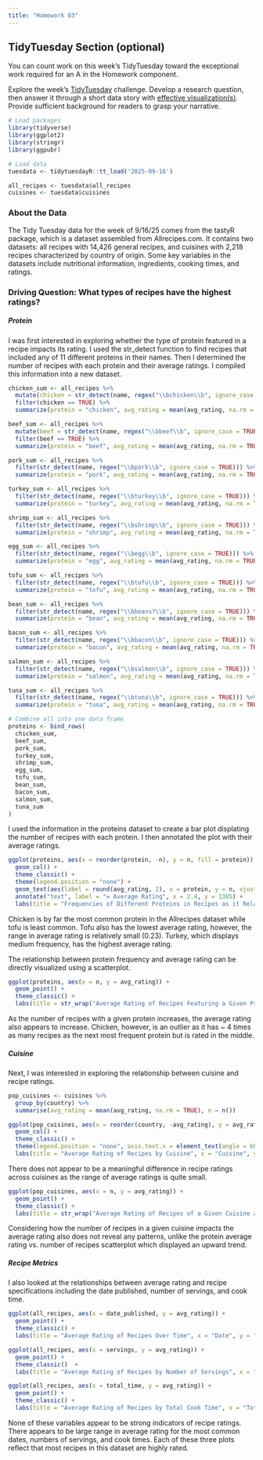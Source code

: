 ```yaml
---
title: "Homework 03"
---
```



## TidyTuesday Section (optional)

::: {.callout-important title="Instructions"}

You can count work on this week's TidyTuesday toward the exceptional work required for an A in the Homework component.

:::


Explore the week's [TidyTuesday](https://github.com/rfordatascience/tidytuesday) challenge. Develop a research question, then answer it through a short data story with [effective visualization(s)]({{< var effective-viz-url >}}).  Provide sufficient background for readers to grasp your narrative.

```r
# Load packages
library(tidyverse)
library(ggplot2)
library(stringr)
library(ggpubr)
```

```r
# Load data
tuesdata <- tidytuesdayR::tt_load('2025-09-16')

all_recipes <- tuesdata$all_recipes
cuisines <- tuesdata$cuisines
```

### About the Data
The Tidy Tuesday data for the week of 9/16/25 comes from the tastyR package, which is a dataset assembled from Allrecipes.com. It contains two datasets: all recipes with 14,426 general recipes, and cuisines with 2,218 recipes characterized by country of origin. Some key variables in the datasets include nutritional information, ingredients, cooking times, and ratings.

### Driving Question: What types of recipes have the highest ratings?

##### Protein

I was first interested in exploring whether the type of protein featured in a recipe impacts its rating. I used the str_detect function to find recipes that included any of 11 different proteins in their names. Then I determined the number of recipes with each protein and their average ratings. I compiled this information into a new dataset.

```r
chicken_sum <- all_recipes %>%
  mutate(chicken = str_detect(name, regex("\\bchicken\\b", ignore_case = TRUE))) %>%
  filter(chicken == TRUE) %>%
  summarize(protein = "chicken", avg_rating = mean(avg_rating, na.rm = TRUE), n = n())

beef_sum <- all_recipes %>%
  mutate(beef = str_detect(name, regex("\\bbeef\\b", ignore_case = TRUE))) %>%
  filter(beef == TRUE) %>%
  summarize(protein = "beef", avg_rating = mean(avg_rating, na.rm = TRUE), n = n())

pork_sum <- all_recipes %>%
  filter(str_detect(name, regex("\\bpork\\b", ignore_case = TRUE))) %>%
  summarize(protein = "pork", avg_rating = mean(avg_rating, na.rm = TRUE), n = n())

turkey_sum <- all_recipes %>%
  filter(str_detect(name, regex("\\bturkey\\b", ignore_case = TRUE))) %>%
  summarize(protein = "turkey", avg_rating = mean(avg_rating, na.rm = TRUE), n = n())

shrimp_sum <- all_recipes %>%
  filter(str_detect(name, regex("\\bshrimp\\b", ignore_case = TRUE))) %>%
  summarize(protein = "shrimp", avg_rating = mean(avg_rating, na.rm = TRUE), n = n())

egg_sum <- all_recipes %>%
  filter(str_detect(name, regex("\\begg\\b", ignore_case = TRUE))) %>%
  summarize(protein = "egg", avg_rating = mean(avg_rating, na.rm = TRUE), n = n())

tofu_sum <- all_recipes %>%
  filter(str_detect(name, regex("\\btofu\\b", ignore_case = TRUE))) %>%
  summarize(protein = "tofu", avg_rating = mean(avg_rating, na.rm = TRUE), n = n())

bean_sum <- all_recipes %>%
  filter(str_detect(name, regex("\\bbeans?\\b", ignore_case = TRUE))) %>%
  summarize(protein = "bean", avg_rating = mean(avg_rating, na.rm = TRUE), n = n())

bacon_sum <- all_recipes %>%
  filter(str_detect(name, regex("\\bbacon\\b", ignore_case = TRUE))) %>%
  summarize(protein = "bacon", avg_rating = mean(avg_rating, na.rm = TRUE), n = n())

salmon_sum <- all_recipes %>%
  filter(str_detect(name, regex("\\bsalmon\\b", ignore_case = TRUE))) %>%
  summarize(protein = "salmon", avg_rating = mean(avg_rating, na.rm = TRUE), n = n())

tuna_sum <- all_recipes %>%
  filter(str_detect(name, regex("\\btuna\\b", ignore_case = TRUE))) %>%
  summarize(protein = "tuna", avg_rating = mean(avg_rating, na.rm = TRUE), n = n())

# Combine all into one data frame
proteins <- bind_rows(
  chicken_sum,
  beef_sum,
  pork_sum,
  turkey_sum,
  shrimp_sum,
  egg_sum,
  tofu_sum,
  bean_sum,
  bacon_sum,
  salmon_sum,
  tuna_sum
)
```

I used the information in the proteins dataset to create a bar plot displating the number of recipes with each protein. I then annotated the plot with their average ratings.

```r
ggplot(proteins, aes(x = reorder(protein, -n), y = n, fill = protein)) + 
  geom_col() + 
  theme_classic() + 
  theme(legend.position = "none") +
  geom_text(aes(label = round(avg_rating, 2), x = protein, y = n, vjust = -0.5, fontface = "bold")) +
  annotate("text", label = "= Average Rating", x = 2.4, y = 1305) +
  labs(title = "Frequencies of Different Proteins in Recipes as it Relates to Average Rating", x = "Protein", y = "Number of Recipes", caption = "Cate Stacy, 9/24/25, Allrecipes.com")
```

Chicken is by far the most common protein in the Allrecipes dataset while tofu is least common. Tofu also has the lowest average rating, however, the range in average rating is relatively small (0.23). Turkey, which displays medium frequency, has the highest average rating.

The relationship between protein frequency and average rating can be directly visualized using a scatterplot.

```r
ggplot(proteins, aes(x = n, y = avg_rating)) + 
  geom_point() + 
  theme_classic() +
  labs(title = str_wrap("Average Rating of Recipes Featuring a Given Protein as it Relates to the Number of Recipes", 80), y = "Average Rating", x = "Number of Recipes", caption = "Cate Stacy, 9/24/25, Allrecipes.com")
```

As the number of recipes with a given protein increases, the average rating also appears to increase. Chicken, however, is an outlier as it has ~ 4 times as many recipes as the next most frequent protein but is rated in the middle.

##### Cuisine

Next, I was interested in exploring the relationship between cuisine and recipe ratings.

```r
pop_cuisines <- cuisines %>%
  group_by(country) %>%
  summarise(avg_rating = mean(avg_rating, na.rm = TRUE), n = n())

ggplot(pop_cuisines, aes(x = reorder(country, -avg_rating), y = avg_rating, fill = country)) + 
  geom_col() + 
  theme_classic() + 
  theme(legend.position = "none", axis.text.x = element_text(angle = 60, hjust = 1)) +
  labs(title = "Average Rating of Recipes by Cuisine", x = "Cuisine", y = "Average Rating", caption = "Cate Stacy, 9/24/25, Allrecipes.com")
```
There does not appear to be a meaningful difference in recipe ratings across cuisines as the range of average ratings is quite small.



```r
ggplot(pop_cuisines, aes(x = n, y = avg_rating)) + 
  geom_point() + 
  theme_classic() +
  labs(title = str_wrap("Average Rating of Recipes of a Given Cuisine as it Relates to the Number of Recipes", 80), y = "Average Rating", x = "Number of Recipes", caption = "Cate Stacy, 9/24/25, Allrecipes.com")
```

Considering how the number of recipes in a given cuisine impacts the average rating also does not reveal any patterns, unlike the protein average rating vs. number of recipes scatterplot which displayed an upward trend.

##### Recipe Metrics

I also looked at the relationships between average rating and recipe specifications including the date published, number of servings, and cook time.

```r
ggplot(all_recipes, aes(x = date_published, y = avg_rating)) + 
  geom_point() +
  theme_classic() +
  labs(title = "Average Rating of Recipes Over Time", x = "Date", y = "Average Rating", caption = "Cate Stacy, 9/24/25, Allrecipes.com")
```

```r
ggplot(all_recipes, aes(x = servings, y = avg_rating)) + 
  geom_point() +
  theme_classic()  +
  labs(title = "Average Rating of Recipes by Number of Servings", x = "Number of Servings", y = "Average Rating", caption = "Cate Stacy, 9/24/25, Allrecipes.com")
```

```r
ggplot(all_recipes, aes(x = total_time, y = avg_rating)) + 
  geom_point() +
  theme_classic() +
  labs(title = "Average Rating of Recipes by Total Cook Time", x = "Total Cook Time", y = "Average Rating", caption = "Cate Stacy, 9/24/25, Allrecipes.com")
```

None of these variables appear to be strong indicators of recipe ratings. There appears to be large range in average rating for the most common dates, numbers of servings, and cook times. Each of these three plots reflect that most recipes in this dataset are highly rated.

